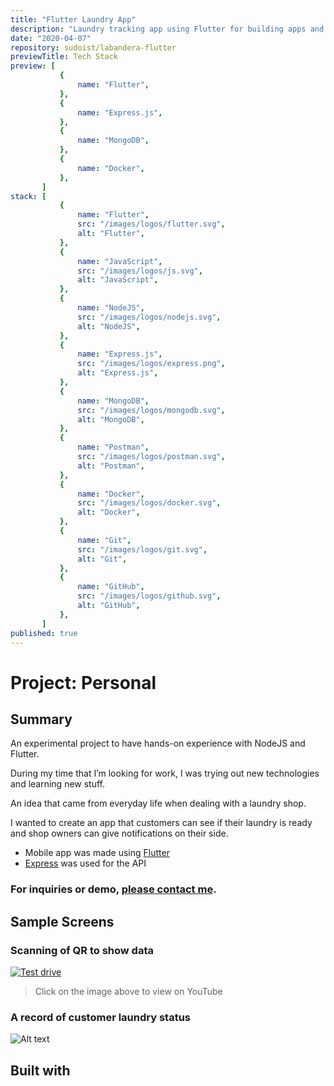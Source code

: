 ```yaml
---
title: "Flutter Laundry App"
description: "Laundry tracking app using Flutter for building apps and NodeJS Express for backend."
date: "2020-04-07"
repository: sudoist/labandera-flutter
previewTitle: Tech Stack
preview: [
           {
               name: "Flutter",
           },
           {
               name: "Express.js",
           },
           {
               name: "MongoDB",
           },
           {
               name: "Docker",
           },
       ]
stack: [
           {
               name: "Flutter",
               src: "/images/logos/flutter.svg",
               alt: "Flutter",
           },
           {
               name: "JavaScript",
               src: "/images/logos/js.svg",
               alt: "JavaScript",
           },
           {
               name: "NodeJS",
               src: "/images/logos/nodejs.svg",
               alt: "NodeJS",
           },
           {
               name: "Express.js",
               src: "/images/logos/express.png",
               alt: "Express.js",
           },
           {
               name: "MongoDB",
               src: "/images/logos/mongodb.svg",
               alt: "MongoDB",
           },
           {
               name: "Postman",
               src: "/images/logos/postman.svg",
               alt: "Postman",
           },
           {
               name: "Docker",
               src: "/images/logos/docker.svg",
               alt: "Docker",
           },
           {
               name: "Git",
               src: "/images/logos/git.svg",
               alt: "Git",
           },
           {
               name: "GitHub",
               src: "/images/logos/github.svg",
               alt: "GitHub",
           },
       ]
published: true
---
```


# Project: Personal

## Summary

An experimental project to have hands-on experience with NodeJS and Flutter.

During my time that I’m looking for work, I was trying out new technologies and learning new stuff.

An idea that came from everyday life when dealing with a laundry shop.

I wanted to create an app that customers can see if their laundry is ready and shop owners can give notifications on their side.

- Mobile app was made using [Flutter](https://flutter.dev/)
- [Express](https://expressjs.com/) was used for the API

### For inquiries or demo, [please contact me](https://projects.jcos.io/contact).


## Sample Screens

### Scanning of QR to show data

[![Test drive](https://res.cloudinary.com/langitlupakintoncloud/image/upload/v1711879497/projects.jcos.io/whgg1ui9i2wp87v44cqd.png)](https://www.youtube.com/watch?v=rEKSgtTGlrg "Scanning of QR to show data")

> Click on the image above to view on YouTube

### A record of customer laundry status

![Alt text](https://res.cloudinary.com/langitlupakintoncloud/image/upload/v1711879498/projects.jcos.io/pszl3widrheuwcmszaqw.png "A record of customer laundry status")


## Built with
